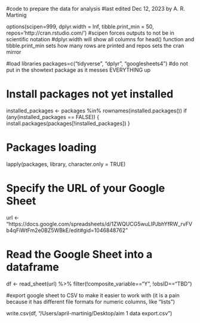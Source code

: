 #code to prepare the data for analysis
#last edited Dec 12, 2023 by A. R. Martinig

options(scipen=999, dplyr.width = Inf, tibble.print_min = 50, repos='http://cran.rstudio.com/') #scipen forces outputs to not be in scientific notation #dplyr.width will show all columns for head() function and tibble.print_min sets how many rows are printed and repos sets the cran mirror

#load libraries
packages=c("tidyverse", "dplyr", "googlesheets4") #do not put in the showtext package as it messes EVERYTHING up

# Install packages not yet installed
installed_packages <- packages %in% rownames(installed.packages())
if (any(installed_packages == FALSE)) {
  install.packages(packages[!installed_packages])
}

# Packages loading
lapply(packages, library, character.only = TRUE)

# Specify the URL of your Google Sheet
url <- "https://docs.google.com/spreadsheets/d/1ZWQUCG5wuLIPJbhYfRW_rvFVb4qFiWtFm2e0BZ5WBkE/edit#gid=1046848762"

# Read the Google Sheet into a dataframe
df <- read_sheet(url) %>%
	filter(!composite_variable=="Y", !obsID=="TBD")
	
#export google sheet to CSV to make it easier to work with (it is a pain because it has different file formats for numeric columns, like "lists")

write.csv(df, "/Users/april-martinig/Desktop/aim 1 data export.csv")
	
